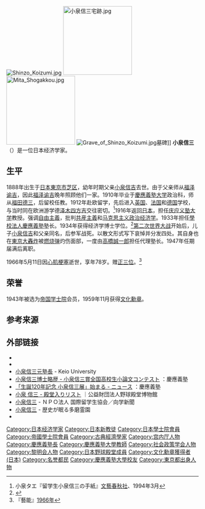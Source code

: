 [[File:Shinzo_Koizumi.jpg|right]]
[[File:小泉信三宅跡.jpg|180px]]
[[File:Mita_Shogakkou.jpg|180px]]
[[File:Grave_of_Shinzo_Koizumi.jpg|right]]墓碑]]
'''小泉信三'''（{{bd|1888年|5月4日|1966年|5月11日}}）是一位日本经济学家。

==生平==
1888年出生于[[日本|日本]][[東京市|東京市]][[芝区|芝区]]，幼年时期父亲[[小泉信吉|小泉信吉]]去世。由于父亲师从[[福泽谕吉|福泽谕吉]]，因此[[福泽谕吉|福泽谕吉]]晚年照顾他们一家。1910年毕业于[[慶應義塾大学|慶應義塾大学]]政治科，师从[[福田德三|福田德三]]，后留校任教。1912年赴欧留学，先后进入[[英国|英国]]、[[法国|法国]]和[[德国|德国]]学校，与当时同在欧洲游学德[[泽木四方吉|泽木四方吉]]交往密切。<ref>小泉タエ『留学生小泉信三の手紙』[[文藝春秋社|文藝春秋社]]、1994年3月</ref>1916年返回[[日本|日本]]，担任[[庆应义塾大学|庆应义塾大学]]教授。强调[[自由主義|自由主義]]，批判[[共産主義|共産主義]]和[[马克思主义政治经济学|马克思主义政治经济学]]。1933年担任[[學校法人慶應義塾|學校法人慶應義塾]]塾长。1934年获得经济学博士学位。<ref>{{cite web|url=https://ci.nii.ac.jp/naid/500000494981|title=「リカアドオ」研究|website=CiNii Dissertations|accessdate=2019-09-12}}</ref>[[第二次世界大战|第二次世界大战]]开始后，儿子[[小泉信吉|小泉信吉]]和父亲同名，后参军战死。以散文形式写下哀悼并分发四处。其自身也在[[東京大轟炸|東京大轟炸]]被[[燃烧弹|燃烧弹]]灼伤面部，一度由[[高橋誠一郎|高橋誠一郎]]担任代理塾长。1947年任期届满后离职。

1966年5月11日因[[心肌梗塞|心肌梗塞]]逝世，享年78岁。赠[[正三位|正三位]]。<ref>『藝能』[[1966年|1966年]]</ref>

==荣誉==
1943年被选为[[帝国学士院|帝国学士院]]会员，1959年11月获得[[文化勋章_(日本)|文化勳章]]。

== 参考来源==
{{reflist}}

== 外部链接 ==
* {{Commonscat-inline}}
* {{Kotobank|小泉信三}}
* [https://www.keio.ac.jp/ja/contents/stained_glass/2006/251.html 小泉信三元塾長] {{Wayback|url=https://www.keio.ac.jp/ja/contents/stained_glass/2006/251.html |date=20190725112627 }} - Keio University
* [https://www.keio.ac.jp/ja/about/learn-more/tradition/koizumi-contest/#anchor 小泉信三博士略歴 - 小泉信三賞全国高校生小論文コンテスト] {{Wayback|url=https://www.keio.ac.jp/ja/about/learn-more/tradition/koizumi-contest/#anchor |date=20201204100122 }}：慶應義塾
* [https://www.keio.ac.jp/ja/news/2008/kr7a43000000b8xw.html 「生誕120年記念 小泉信三展」始まる - ニュース] {{Wayback|url=https://www.keio.ac.jp/ja/news/2008/kr7a43000000b8xw.html |date=20160313152028 }}：慶應義塾
* [http://www.baseball-museum.or.jp/baseball_hallo/detail/detail_052.html 小泉 信三 - 殿堂入りリスト] {{Wayback|url=http://www.baseball-museum.or.jp/baseball_hallo/detail/detail_052.html |date=20191103023442 }}｜公益財団法人野球殿堂博物館
* [http://www.ifsa.jp/index.php?koizumishinzo 小泉信三] {{Wayback|url=http://www.ifsa.jp/index.php?koizumishinzo |date=20201126094323 }} - ＮＰＯ法人 国際留学生協会／向学新聞
* [http://www6.plala.or.jp/guti/cemetery/PERSON/K/koizumi_sn.html 小泉信三] {{Wayback|url=http://www6.plala.or.jp/guti/cemetery/PERSON/K/koizumi_sn.html |date=20190206112059 }} - 歴史が眠る多磨霊園
* {{Wayback |url=http://www.keio-up.co.jp/kup/sp/koizumi/ |title=『アルバム 小泉信三』刊行！　「小泉信三」関連書籍のご案内 |date=20100301112959 }}

{{DEFAULTSORT:Koizumi Shinso}}
[[Category:日本经济学家|Category:日本经济学家]]
[[Category:日本新教徒|Category:日本新教徒]]
[[Category:日本學士院會員|Category:日本學士院會員]]
[[Category:帝國學士院會員|Category:帝國學士院會員]]
[[Category:古典經濟學家|Category:古典經濟學家]]
[[Category:宫内厅人物|Category:宫内厅人物]]
[[Category:慶應義塾長|Category:慶應義塾長]]
[[Category:慶應義塾大學教師|Category:慶應義塾大學教師]]
[[Category:社会政策学会人物|Category:社会政策学会人物]]
[[Category:黎明会人物|Category:黎明会人物]]
[[Category:日本野球殿堂成員|Category:日本野球殿堂成員]]
[[Category:文化勳章獲得者_(日本)|Category:文化勳章獲得者 (日本)]]
[[Category:名誉都民|Category:名誉都民]]
[[Category:慶應義塾大學校友|Category:慶應義塾大學校友]]
[[Category:東京都出身人物|Category:東京都出身人物]]